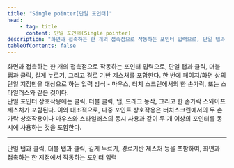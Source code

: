 ```yaml
---
title: "Single pointer[단일 포인터]"
head:
    - tag: title
      content: 단일 포인터(Single pointer)
description: "화면과 접촉하는 한 개의 접촉점으로 작동하는 포인터 입력으로, 단일 탭과 클릭, 더블 탭과 클릭, 길게 누르기, 그리고 경로 기반 제스처를 포함한다."
tableOfContents: false
---
```


<Badge text="2024년 12월 12일 기준" variant="caution" size="large" />
화면과 접촉하는 한 개의 접촉점으로 작동하는 포인터 입력으로, 단일 탭과 클릭, 더블 탭과 클릭, 길게 누르기, 그리고 경로 기반 제스처를 포함한다. 한 번에 페이지/화면 상의 단일 지점만을 대상으로 하는 입력 방식 - 마우스, 터치 스크린에서의 한 손가락, 또는 스타일러스와 같은 것이다.

<Aside title="참고">
단일 포인터 상호작용에는 클릭, 더블 클릭, 탭, 드래그 동작, 그리고 한 손가락 스와이프 제스처가 포함된다. 이와 대조적으로, 다중 포인트 상호작용은 터치스크린에서의 두 손가락 상호작용이나 마우스와 스타일러스의 동시 사용과 같이 두 개 이상의 포인터를 동시에 사용하는 것을 포함한다.
</Aside>


* * *

<Badge text="2023년 10월 5일 기준" variant="note" size="large" />

단일 탭과 클릭, 더블 탭과 클릭, 길게 누르기, 경로기반 제스처 등을 포함하여, 화면과 접촉하는 한 지점에서 작동하는 포인터 입력
